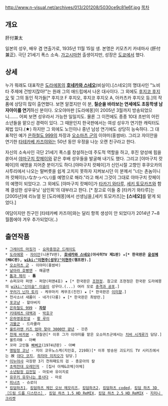 http://www.n-visual.net/archives/013/201208/5030ce9c81e6f.jpg
[[목차]]
== 개요 ==
肝付兼太

일본의 성우, 배우 겸 연출가로, 1935년 11월 15일 생. 본명은 키모츠키 카네마사 (肝付兼正). 극단 21세기 폭스 소속. [[가고시마]]현 출생이지만, 성장은 [[도쿄]]에서 했다.

== 상세 ==
누가 뭐래도 대표작은 [[도라에몽]]의 '''[[호네카와 스네오]]'''(비실이).[스네오]의 명대사인 "노비타 주제에 건방지잖아!"는 원래 그의 애드립에서 나온 대사이다. 그 외에도 [[후지코 후지오]] 및 그의 동인 작가들[* 후지코 F 후지오, 후지코 후지오 A, 아카츠카 후지오 등.]의 작품에 상당히 많이 출연했다. 보면 알겠지만 이 분, '''칠순을 바라보는 연세에도 초등학생 남자아이를 연기'''하신 분이다. 오오야마판 [도라에몽]이 2005년 3월까지 방송되었으니....... 어찌 보면 성우라서 가능한 일일지도. 물론 그 이전에도 종종 10대 초반의 어린 소년들을 맡으신 경력이 있다. 그 때문인지 한국판에서는 여성 성우가 연기한 캐릭터도 제법 있다.(★) 하지만 그 외에도 노인이나 중년 남성 연기에도 상당히 능숙하다. 그 대표적인 예가 [[은하철도 999]]의 차장과 [[오소마츠 군]]의 이야미(홍쌈바). 그리고 쟈이안을 연기한 [[타테카베 카즈야]]와는 50년 동안 우정을 나눈 오랜 친구라고 한다.

자신의 소속사인 극단 21세기 폭스를 창설하는데 주도적 역할을 하고, 후진 양성에 힘을 쏟아서 [[야마구치 캇페이]]와 같은 후배 성우들을 발굴해 내기도 했다. 그리고 [야마구치 캇페이]의 예명을 지어준 분이기도 하다.[야마구치 캇페이]가 신인시절 고향인 후쿠오카의 사투리에서 나오는 말버릇을 쉽게 고치지 못하자 지켜보시던 이 분께서 "너는 촌놈이니까 캇페이(いなかっぺい)를 예명으로 해라."라고 해서 그것이 그대로 야마구치 캇페이의 예명이 되었다고. 그 외에도 [야마구치 캇페이]가 [[타카기 와타루]], [[세키 토모카즈]]와 함께 결성한 성우유닛 '삼인회'의 대부라고 한다. [* 참고로 이들 중 [타카기 와타루]는 [2005년]에 리뉴얼 된 [도라에몽]에서 선생님을,[세키 토모카즈]는 '''[스네오]'''를 맡게 되었다.]

여담이지만 친구인 [타테카베 카즈야]와는 달리 항목 생성이 안 되었다가 2014년 7~8월쯤에야 겨우 추가되었다(..)

== 출연작품 ==
 * [[그레이트 마징가]] - [[요파충장군 드레이도]]
 * [[도라에몽]] - [[쟈이안]](니혼TV판), '''[[호네카와 스네오]](아사히TV 제1판) ★[* 한국판은 [[윤성혜]](MBC판), [[wiki:"이현주(성우)"이현주]](챔프판).]'''
 * [[오소마츠 군]] - 이야미(홍쌈바)
 * [[날아라 호빵맨]] - 해골맨
 * [[톰과 제리]] - '''톰'''
 * 슈퍼꼬마 퍼맨 - 퍼양(퍼맨4호) ★ [* 한국판은 [[조현정]]. 참고로 조현정은 한국판 도라에몽의 [[wiki:"신이슬" 이슬이]] 성우다.(...) 여러 모로 [[충격과 공포]].]
 * [[꾸러기 닌자 토리]] - 케무마키 케무조(진진) ★ [* 한국판은 [[이미향]].]
 * 천사소녀 새롬이 - 네가(다롱) ★ [* 한국판은 최방란.]
 * [[포코냥]] - 할아버지
 * [[은하철도 999]] - '''[[차장]]'''
 * [[키테레츠 대백과]] - [[박호구]]
 * [[은하영웅전설]] - [[황 루이]]
 * [[괴물군]] - 드라큘라
 * [[울트라맨 키즈 엄마 찾아 3000만 광년]] - 갓츤
 * [[천재 바카본]] - 경찰관[* 이후 그가 이야미를 맡은 오소마츠군에서는 [[치바 시게루]]가 담당.]
 * 울트라B - 아빠
 * 꼬마 고인돌 [[빠삐코]](1974년판) - 아빠
 * [[명탐정 코난]] - 지이 코우노스케(지인호, 219화)[* 이후 방송된 괴도키드 TV 시리즈에서는 故 [[야다 코지]], [[하자마 미치오]]가 담당.]
 * [[이누야샤]] 극장판 3기 천하패도의 검 - 총운아의 칼 
 * [[초력전대 오레인저]] - [집사 아체&코체|아체]
 * [[소년탐정 김전일]] - 마토바 유이치로
 * [[유우키 유우나는 용사다]] - 마로
 * [[피너츠]] - 슈로더 
 * [[킹덤하츠1]], [[킹덤하츠 체인 오브 메모리즈]], [[킹덤하츠2]], [[킹덤하츠 coded]], [[킹덤 하츠 3D ［드림 드롭 디스턴스］]], [[킹덤 하츠 1.5 HD ReMIX]], [[킹덤 하츠 2.5 HD ReMIX]] - [[지미니 크리켓(킹덤하츠)|지미니 크리켓]]
